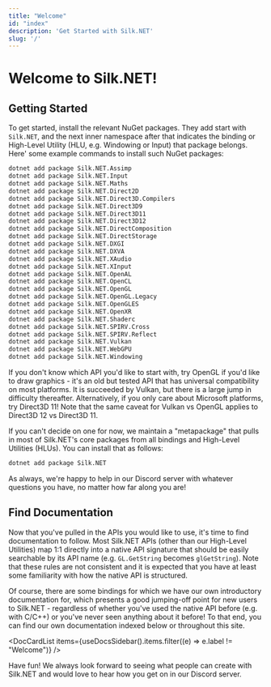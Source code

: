 ```yaml
---
title: "Welcome"
id: "index"
description: 'Get Started with Silk.NET'
slug: '/'
---
```



# Welcome to Silk.NET!

## Getting Started

To get started, install the relevant NuGet packages. They add start with `Silk.NET`, and the next inner namespace after
that indicates the binding or High-Level Utility (HLU, e.g. Windowing or Input) that package belongs. Here' some example
commands to install such NuGet packages:

```bash
dotnet add package Silk.NET.Assimp
dotnet add package Silk.NET.Input
dotnet add package Silk.NET.Maths
dotnet add package Silk.NET.Direct2D
dotnet add package Silk.NET.Direct3D.Compilers
dotnet add package Silk.NET.Direct3D9
dotnet add package Silk.NET.Direct3D11
dotnet add package Silk.NET.Direct3D12
dotnet add package Silk.NET.DirectComposition
dotnet add package Silk.NET.DirectStorage
dotnet add package Silk.NET.DXGI
dotnet add package Silk.NET.DXVA
dotnet add package Silk.NET.XAudio
dotnet add package Silk.NET.XInput
dotnet add package Silk.NET.OpenAL
dotnet add package Silk.NET.OpenCL
dotnet add package Silk.NET.OpenGL
dotnet add package Silk.NET.OpenGL.Legacy
dotnet add package Silk.NET.OpenGLES
dotnet add package Silk.NET.OpenXR
dotnet add package Silk.NET.Shaderc
dotnet add package Silk.NET.SPIRV.Cross
dotnet add package Silk.NET.SPIRV.Reflect
dotnet add package Silk.NET.Vulkan
dotnet add package Silk.NET.WebGPU
dotnet add package Silk.NET.Windowing
```

If you don't know which API you'd like to start with, try OpenGL if you'd like to draw graphics - it's an old but tested
API that has universal compatibility on most platforms. It is succeeded by Vulkan, but there is a large jump in
difficulty thereafter. Alternatively, if you only care about Microsoft platforms, try Direct3D 11! Note that the same
caveat for Vulkan vs OpenGL applies to Direct3D 12 vs Direct3D 11.

If you can't decide on one for now, we maintain a "metapackage" that pulls in most of Silk.NET's core packages from all
bindings and High-Level Utilities (HLUs). You can install that as follows:

```bash
dotnet add package Silk.NET
```

As always, we're happy to help in our Discord server with whatever questions you have, no matter how far along you are!

## Find Documentation

Now that you've pulled in the APIs you would like to use, it's time to find documentation to follow. Most Silk.NET APIs
(other than our High-Level Utilities) map 1:1 directly into a native API signature that should be easily searchable by
its API name (e.g. `GL.GetString` becomes `glGetString`). Note that these rules are not consistent and it is expected
that you have at least some familiarity with how the native API is structured.

Of course, there are some bindings for which we have our own introductory documentation for, which presents a good
jumping-off point for new users to Silk.NET - regardless of whether you've used the native API before (e.g. with C/C++)
or you've never seen anything about it before! To that end, you can find our own documentation indexed below or
throughout this site.

<DocCardList items={useDocsSidebar().items.filter((e) => e.label != "Welcome")} />

Have fun! We always look forward to seeing what people can create with Silk.NET and would love to hear how you get on in
our Discord server.
